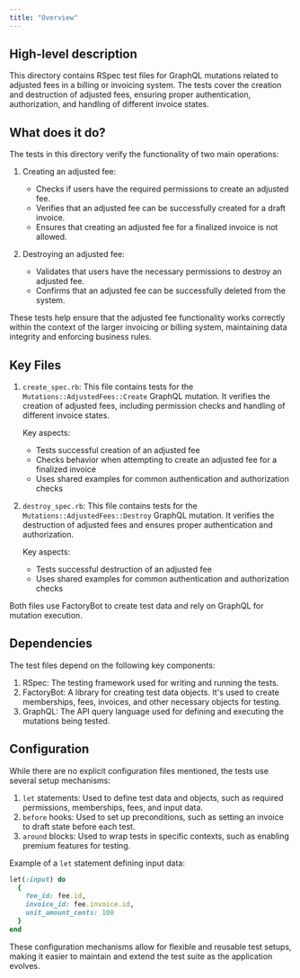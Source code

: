 ```yaml
---
title: "Overview"
---
```


## High-level description
This directory contains RSpec test files for GraphQL mutations related to adjusted fees in a billing or invoicing system. The tests cover the creation and destruction of adjusted fees, ensuring proper authentication, authorization, and handling of different invoice states.

## What does it do?
The tests in this directory verify the functionality of two main operations:

1. Creating an adjusted fee:
   - Checks if users have the required permissions to create an adjusted fee.
   - Verifies that an adjusted fee can be successfully created for a draft invoice.
   - Ensures that creating an adjusted fee for a finalized invoice is not allowed.

2. Destroying an adjusted fee:
   - Validates that users have the necessary permissions to destroy an adjusted fee.
   - Confirms that an adjusted fee can be successfully deleted from the system.

These tests help ensure that the adjusted fee functionality works correctly within the context of the larger invoicing or billing system, maintaining data integrity and enforcing business rules.

## Key Files

1. `create_spec.rb`:
   This file contains tests for the `Mutations::AdjustedFees::Create` GraphQL mutation. It verifies the creation of adjusted fees, including permission checks and handling of different invoice states.

   Key aspects:
   - Tests successful creation of an adjusted fee
   - Checks behavior when attempting to create an adjusted fee for a finalized invoice
   - Uses shared examples for common authentication and authorization checks

2. `destroy_spec.rb`:
   This file contains tests for the `Mutations::AdjustedFees::Destroy` GraphQL mutation. It verifies the destruction of adjusted fees and ensures proper authentication and authorization.

   Key aspects:
   - Tests successful destruction of an adjusted fee
   - Uses shared examples for common authentication and authorization checks

Both files use FactoryBot to create test data and rely on GraphQL for mutation execution.

## Dependencies
The test files depend on the following key components:

1. RSpec: The testing framework used for writing and running the tests.
2. FactoryBot: A library for creating test data objects. It's used to create memberships, fees, invoices, and other necessary objects for testing.
3. GraphQL: The API query language used for defining and executing the mutations being tested.

## Configuration
While there are no explicit configuration files mentioned, the tests use several setup mechanisms:

1. `let` statements: Used to define test data and objects, such as required permissions, memberships, fees, and input data.
2. `before` hooks: Used to set up preconditions, such as setting an invoice to draft state before each test.
3. `around` blocks: Used to wrap tests in specific contexts, such as enabling premium features for testing.

Example of a `let` statement defining input data:

```ruby
let(:input) do
  {
    fee_id: fee.id,
    invoice_id: fee.invoice.id,
    unit_amount_cents: 100
  }
end
```

These configuration mechanisms allow for flexible and reusable test setups, making it easier to maintain and extend the test suite as the application evolves.